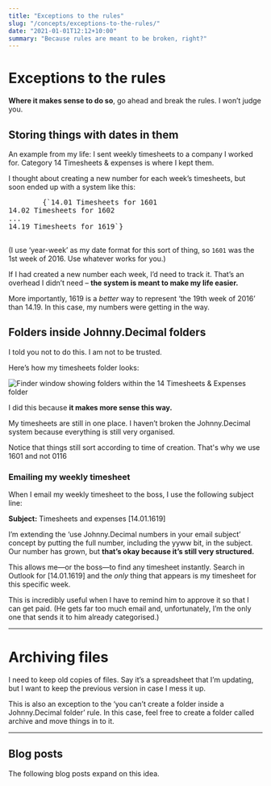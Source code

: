 ```yaml
---
title: "Exceptions to the rules"
slug: "/concepts/exceptions-to-the-rules/"
date: "2021-01-01T12:12+10:00"
summary: "Because rules are meant to be broken, right?"
---
```



# Exceptions to the rules

**Where it makes sense to do so**, go ahead and break the rules. I won’t judge you.

## Storing things with dates in them

An example from my life: I sent weekly timesheets to a company I worked for. Category <JD>14 Timesheets &amp; expenses</JD> is where I kept them.

I thought about creating a new number for each week’s timesheets, but soon ended up with a system like this:

<div className="mb-4 mr-6">
	<pre className="jd-block">
		{`14.01 Timesheets for 1601
14.02 Timesheets for 1602
...
14.19 Timesheets for 1619`}
	</pre>
</div>

(I use ‘year-week’ as my date format for this sort of thing, so `1601` was the 1st week of 2016. Use whatever works for you.)

If I had created a new number each week, I’d need to <Link to="/concepts/tracking-your-numbers/">track it</Link>. That’s an overhead I didn’t need – **the system is meant to make my life easier.**

More importantly, <JD>1619</JD> is a _better_ way to represent ‘the 19th week of 2016’ than <JD>14.19</JD>. In this case, my numbers were getting in the way.

## Folders inside Johnny.Decimal folders

I told you not to do this. I am not to be trusted.

Here’s how my timesheets folder looks:

<Image
	src={finder_14_timesheets_and_expenses}
	alt="Finder window showing folders within the 14 Timesheets & Expenses folder"
	width={293}
	height={134}
/>

I did this because **it makes more sense this way.**

My timesheets are still in one place. I haven’t broken the Johnny.Decimal system because everything is still very organised.

Notice that things still sort according to time of creation. That's why we use <JD>1601</JD> and not <JD>0116</JD>

### Emailing my weekly timesheet

When I email my weekly timesheet to the boss, I use the following subject line:

<div className="emailSubject mr-2 sm:mr-6 inline-block">
	<strong>Subject:</strong> Timesheets and expenses [14.01.1619]
</div>

I’m extending the ‘<Link to="/concepts/managing-email/">use Johnny.Decimal numbers in your email subject</Link>’ concept by putting the full number, including the <JD>yyww</JD> bit, in the subject. Our number has grown, but **that’s okay because it’s still very structured.**

This allows me—or the boss—to find any timesheet instantly. Search in Outlook for <JD>[14.01.1619]</JD> and the _only_ thing that appears is my timesheet for this specific week.

This is incredibly useful when I have to remind him to approve it so that I can get paid. (He gets far too much email and, unfortunately, I’m the only one that sends it to him already categorised.)

---

# Archiving files

I need to keep old copies of files. Say it’s a spreadsheet that I’m updating, but I want to keep the previous version in case I mess it up.

This is also an exception to the ‘you can’t create a folder inside a Johnny.Decimal folder’ rule. In this case, feel free to create a folder called <JD>archive</JD> and move things in to it.

---

## Blog posts

The following blog posts expand on this idea.

<BlogIndexItem
	title="Setting up a new project"
	date="17th January 2021"
	summary="Walking through the setup of a new home project."
	slug="/blog/20210117-setting-up-a-new-project/"
	tags="example"
/>

<Navigation
	backURL="/concepts/working-at-the-terminal"
	backTitle="Working at the terminal"
	nextURL={null}
	nextTitle={null}
/>
